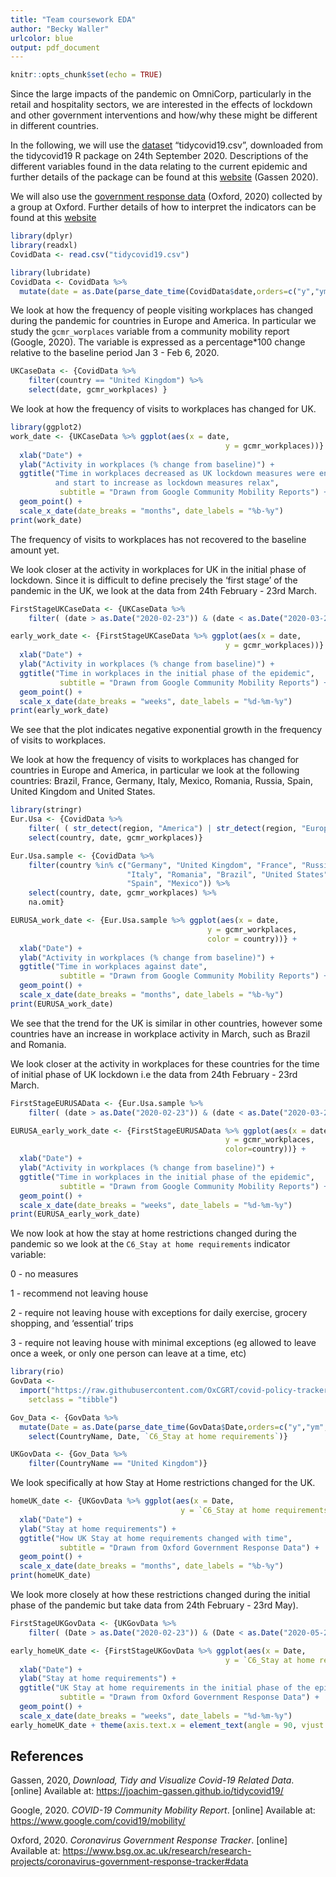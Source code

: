 ```yaml
---
title: "Team coursework EDA"
author: "Becky Waller"
urlcolor: blue
output: pdf_document
---
```


```r
knitr::opts_chunk$set(echo = TRUE)
```

Since the large impacts of the pandemic on OmniCorp, particularly in the retail and hospitality sectors, we are interested in the effects of lockdown and other government interventions and how/why these might be different in different countries.

In the following, we will use the [dataset](https://moodle.warwick.ac.uk/mod/resource/view.php?id=1023429) "tidycovid19.csv", downloaded from the tidycovid19 R package on 24th September 2020. Descriptions of the different variables found in the data relating to the current epidemic and further details of the package can be found at this [website](https://joachim-gassen.github.io/tidycovid19/) (Gassen 2020).

We will also use the [government response data](https://www.bsg.ox.ac.uk/research/research-projects/coronavirus-government-response-tracker#data) (Oxford, 2020) collected by a group at Oxford. Further details of how to interpret the indicators can be found at this [website](https://github.com/OxCGRT/covid-policy-tracker/blob/master/documentation/codebook.md)

```r
library(dplyr)
library(readxl)
CovidData <- read.csv("tidycovid19.csv")

library(lubridate)
CovidData <- CovidData %>%
  mutate(date = as.Date(parse_date_time(CovidData$date,orders=c("y","ym","ymd"))))
```

We look at how the frequency of people visiting workplaces has changed during the pandemic for countries in Europe and America. In particular we study the `gcmr_worplaces` variable from a community mobility report (Google, 2020). The variable is expressed as a percentage*100 change relative to the baseline period Jan 3 - Feb 6, 2020.

```r
UKCaseData <- {CovidData %>% 
    filter(country == "United Kingdom") %>%
    select(date, gcmr_workplaces) }

```

We look at how the frequency of visits to workplaces has changed for UK.

```r
library(ggplot2)
work_date <- {UKCaseData %>% ggplot(aes(x = date,
                                                y = gcmr_workplaces))} +
  xlab("Date") +
  ylab("Activity in workplaces (% change from baseline)") +
  ggtitle("Time in workplaces decreased as UK lockdown measures were enforced,
          and start to increase as lockdown measures relax",
           subtitle = "Drawn from Google Community Mobility Reports") +
  geom_point() +
  scale_x_date(date_breaks = "months", date_labels = "%b-%y")
print(work_date)
```
The frequency of visits to workplaces has not recovered to the baseline amount yet. 


We look closer at the activity in workplaces for UK in the initial phase of lockdown. Since it is difficult to define precisely the 'first stage' of the pandemic in the UK, we look at the data from 24th February - 23rd March.
```r
FirstStageUKCaseData <- {UKCaseData %>% 
    filter( (date > as.Date("2020-02-23")) & (date < as.Date("2020-03-24")) )}

early_work_date <- {FirstStageUKCaseData %>% ggplot(aes(x = date,
                                                y = gcmr_workplaces))} +
  xlab("Date") +
  ylab("Activity in workplaces (% change from baseline)") +
  ggtitle("Time in workplaces in the initial phase of the epidemic",
           subtitle = "Drawn from Google Community Mobility Reports") +
  geom_point() +
  scale_x_date(date_breaks = "weeks", date_labels = "%d-%m-%y")
print(early_work_date)
```
We see that the plot indicates negative exponential growth in the frequency of visits to workplaces.


We look at how the frequency of visits to workplaces has changed for countries in Europe and America, in particular we look at the following countries: Brazil, France, Germany, Italy, Mexico, Romania, Russia, Spain, United Kingdom and United States. 

```r
library(stringr)
Eur.Usa <- {CovidData %>% 
    filter( ( str_detect(region, "America") | str_detect(region, "Europe") ) ) %>%
    select(country, date, gcmr_workplaces)}

Eur.Usa.sample <- {CovidData %>% 
    filter(country %in% c("Germany", "United Kingdom", "France", "Russia", 
                          "Italy", "Romania", "Brazil", "United States", 
                          "Spain", "Mexico")) %>%
    select(country, date, gcmr_workplaces) %>%
    na.omit}
```

```r
EURUSA_work_date <- {Eur.Usa.sample %>% ggplot(aes(x = date,
                                            y = gcmr_workplaces,
                                            color = country))} +
  xlab("Date") +
  ylab("Activity in workplaces (% change from baseline)") +
  ggtitle("Time in workplaces against date",
           subtitle = "Drawn from Google Community Mobility Reports") +
  geom_point() +
  scale_x_date(date_breaks = "months", date_labels = "%b-%y")
print(EURUSA_work_date)
```
We see that the trend for the UK is similar in other countries, however some countries have an increase in workplace activity in March, such as Brazil and Romania.

We look closer at the activity in workplaces for these countries for the time of initial phase of UK lockdown i.e the data from 24th February - 23rd March.

```r
FirstStageEURUSAData <- {Eur.Usa.sample %>% 
    filter( (date > as.Date("2020-02-23")) & (date < as.Date("2020-03-24")) )}

EURUSA_early_work_date <- {FirstStageEURUSAData %>% ggplot(aes(x = date,
                                                y = gcmr_workplaces,
                                                color=country))} +
  xlab("Date") +
  ylab("Activity in workplaces (% change from baseline)") +
  ggtitle("Time in workplaces in the initial phase of the epidemic",
           subtitle = "Drawn from Google Community Mobility Reports") +
  geom_point() +
  scale_x_date(date_breaks = "weeks", date_labels = "%d-%m-%y")
print(EURUSA_early_work_date)

```


We now look at how the stay at home restrictions changed during the pandemic so we look at the `C6_Stay at home requirements` indicator variable:

0 - no measures

1 - recommend not leaving house

2 - require not leaving house with exceptions for daily exercise, grocery shopping, and 'essential' trips

3 - require not leaving house with minimal exceptions (eg allowed to leave once a week, or only one person can leave at a time, etc)

```r
library(rio)
GovData <- 
  import("https://raw.githubusercontent.com/OxCGRT/covid-policy-tracker/master/data/OxCGRT_latest.csv", 
    setclass = "tibble")

Gov_Data <- {GovData %>%
  mutate(Date = as.Date(parse_date_time(GovData$Date,orders=c("y","ym","ymd")))) %>%
    select(CountryName, Date, `C6_Stay at home requirements`)}

UKGovData <- {Gov_Data %>% 
    filter(CountryName == "United Kingdom")}
```

We look specifically at how Stay at Home restrictions changed for the UK.

```r
homeUK_date <- {UKGovData %>% ggplot(aes(x = Date,
                                      y = `C6_Stay at home requirements`))} +
  xlab("Date") +
  ylab("Stay at home requirements") +
  ggtitle("How UK Stay at home requirements changed with time",
           subtitle = "Drawn from Oxford Government Response Data") +
  geom_point() +
  scale_x_date(date_breaks = "months", date_labels = "%b-%y")
print(homeUK_date)
```

We look more closely at how these restrictions changed during the initial phase of the pandemic but take data from 24th February - 23rd May).

```r
FirstStageUKGovData <- {UKGovData %>% 
    filter( (Date > as.Date("2020-02-23")) & (Date < as.Date("2020-05-24")) )}

early_homeUK_date <- {FirstStageUKGovData %>% ggplot(aes(x = Date,
                                                y = `C6_Stay at home requirements`))} +
  xlab("Date") +
  ylab("Stay at home requirements") +
  ggtitle("UK Stay at home requirements in the initial phase of the epidemic",
           subtitle = "Drawn from Oxford Government Response Data") +
  geom_point() +
  scale_x_date(date_breaks = "weeks", date_labels = "%d-%m-%y")
early_homeUK_date + theme(axis.text.x = element_text(angle = 90, vjust = 0.5, hjust=1))
```


## References

Gassen, 2020, *Download, Tidy and Visualize Covid-19 Related Data*. [online] Available at: <https://joachim-gassen.github.io/tidycovid19/>

Google, 2020. *COVID-19 Community Mobility Report*. [online] Available at: <https://www.google.com/covid19/mobility/>

Oxford, 2020. *Coronavirus Government Response Tracker*. [online] Available at: <https://www.bsg.ox.ac.uk/research/research-projects/coronavirus-government-response-tracker#data>
